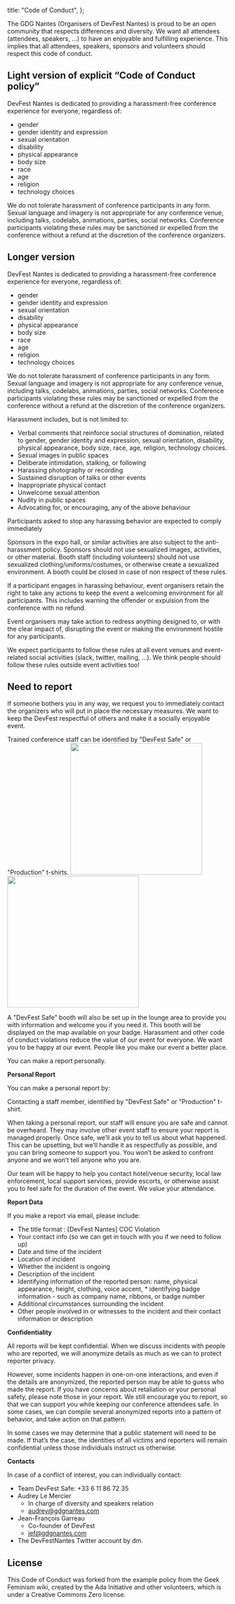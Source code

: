   title: "Code of Conduct",
};

<PrimarySection>

The GDG Nantes (Organisers of DevFest Nantes) is proud to be an open community that respects differences and diversity. We want all attendees (attendees, speakers, …) to have an enjoyable and fulfilling experience. This implies that all attendees, speakers, sponsors and volunteers should respect this code of conduct.

## Light version of explicit “Code of Conduct policy”

DevFest Nantes is dedicated to providing a harassment-free conference experience for everyone, regardless of:

- gender
- gender identity and expression
- sexual orientation
- disability
- physical appearance
- body size
- race
- age
- religion
- technology choices

We do not tolerate harassment of conference participants in any form. Sexual language and imagery is not appropriate for any conference venue, including talks, codelabs, animations, parties, social networks. Conference participants violating these rules may be sanctioned or expelled from the conference without a refund at the discretion of the conference organizers.

## Longer version

DevFest Nantes is dedicated to providing a harassment-free conference experience for everyone, regardless of:

- gender
- gender identity and expression
- sexual orientation
- disability
- physical appearance
- body size
- race
- age
- religion
- technology choices

We do not tolerate harassment of conference participants in any form. Sexual language and imagery is not appropriate for any conference venue, including talks, codelabs, animations, parties, social networks. Conference participants violating these rules may be sanctioned or expelled from the conference without a refund at the discretion of the conference organizers.

Harassment includes, but is not limited to:

- Verbal comments that reinforce social structures of domination, related to gender, gender identity and expression, sexual orientation, disability, physical appearance, body size, race, age, religion, technology choices.
- Sexual images in public spaces
- Deliberate intimidation, stalking, or following
- Harassing photography or recording
- Sustained disruption of talks or other events
- Inappropriate physical contact
- Unwelcome sexual attention
- Nudity in public spaces
- Advocating for, or encouraging, any of the above behaviour

Participants asked to stop any harassing behavior are expected to comply immediately

Sponsors in the expo hall, or similar activities are also subject to the anti-harassment policy. Sponsors should not use sexualized images, activities, or other material. Booth staff (including volunteers) should not use sexualized clothing/uniforms/costumes, or otherwise create a sexualized environment. A booth could be closed in case of non respect of these rules.

If a participant engages in harassing behaviour, event organisers retain the right to take any actions to keep the event a welcoming environment for all participants. This includes warning the offender or expulsion from the conference with no refund.

Event organisers may take action to redress anything designed to, or with the clear impact of, disrupting the event or making the environment hostile for any participants.

We expect participants to follow these rules at all event venues and event-related social activities (slack, twitter, mailing, …). We think people should follow these rules outside event activities too!

## Need to report

If someone bothers you in any way, we request you to immediately contact the organizers who will put in place the necessary measures. We want to keep the DevFest respectful of others and make it a socially enjoyable event.

Trained conference staff can be identified by "DevFest Safe" or "Production" t-shirts.
<img src="/images/tshirt-devfestsafe.png" height="300px"/>
<img src="/images/tshirt-devfestorga.png" height="300px"/>

A "DevFest Safe" booth will also be set up in the lounge area to provide you with information and welcome you if you need it. This booth will be displayed on the map available on your badge. Harassment and other code of conduct violations reduce the value of our event for everyone. We want you to be happy at our event. People like you make our event a better place.

You can make a report personally.

**Personal Report**

You can make a personal report by:

Contacting a staff member, identified by "DevFest Safe" or "Production" t-shirt.

When taking a personal report, our staff will ensure you are safe and cannot be overheard. They may involve other event staff to ensure your report is managed properly. Once safe, we’ll ask you to tell us about what happened. This can be upsetting, but we’ll handle it as respectfully as possible, and you can bring someone to support you. You won’t be asked to confront anyone and we won’t tell anyone who you are.

Our team will be happy to help you contact hotel/venue security, local law enforcement, local support services, provide escorts, or otherwise assist you to feel safe for the duration of the event. We value your attendance.

**Report Data**

If you make a report via email, please include:

- The title format : [DevFest Nantes] COC Violation
- Your contact info (so we can get in touch with you if we need to follow up)
- Date and time of the incident
- Location of incident
- Whether the incident is ongoing
- Description of the incident
- Identifying information of the reported person: name, physical appearance, height, clothing, voice accent, \* identifying badge information - such as company name, ribbons, or badge number
- Additional circumstances surrounding the incident
- Other people involved in or witnesses to the incident and their contact information or description

**Confidentiality**

All reports will be kept confidential. When we discuss incidents with people who are reported, we will anonymize details as much as we can to protect reporter privacy.

However, some incidents happen in one-on-one interactions, and even if the details are anonymized, the reported person may be able to guess who made the report. If you have concerns about retaliation or your personal safety, please note those in your report. We still encourage you to report, so that we can support you while keeping our conference attendees safe. In some cases, we can compile several anonymized reports into a pattern of behavior, and take action on that pattern.

In some cases we may determine that a public statement will need to be made. If that’s the case, the identities of all victims and reporters will remain confidential unless those individuals instruct us otherwise.

**Contacts**

In case of a conflict of interest, you can individually contact:

- Team DevFest Safe:  +33 6 11 86 72 35
- Audrey Le Mercier
  - In charge of diversity and speakers relation
  - audrey@gdgnantes.com
- Jean-François Garreau
  - Co-founder of DevFest
  - jef@gdgnantes.com
- The DevFestNantes Twitter account by dm.

## License

This Code of Conduct was forked from the example policy from the Geek Feminism wiki, created by the Ada Initiative and other volunteers, which is under a Creative Commons Zero license.

</PrimarySection>
